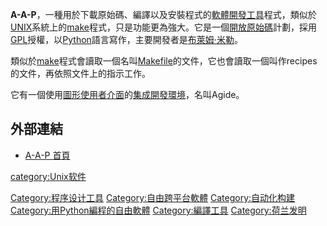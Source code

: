 {{noteTA|G1=IT}}
{{Infobox_Software |
  name = AAP |
  screenshot = |
  caption = |
  developer = [[布萊姆·米勒|布萊姆·米勒]] |
  latest_release_version = 1.091 |
  latest_release_date = {{Start date and age|2009|5|17}} |
  operating_system = [[Microsoft_Windows|Windows]], [[POSIX|POSIX]] |
  genre = [[軟體開發工具|軟體開發工具]] |
  license = [[GNU_GPL|GNU GPL]] |
  website = [http://www.a-a-p.org/ www.a-a-p.org] |
}}
'''A-A-P'''，一種用於下載原始碼、編譯以及安裝程式的[[軟體開發工具|軟體開發工具]]程式，類似於[[UNIX|UNIX]]系統上的[[make|make]]程式，只是功能更為強大。它是一個[[開放原始碼|開放原始碼]]計劃，採用[[GPL|GPL]]授權，以[[Python|Python]]語言寫作，主要開發者是[[布萊姆·米勒|布萊姆·米勒]]。

類似於[[make|make]]程式會讀取一個名叫[[Makefile|Makefile]]的文件，它也會讀取一個叫作recipes的文件，再依照文件上的指示工作。

它有一個使用[[圖形使用者介面|圖形使用者介面]]的[[集成開發環境|集成開發環境]]，名叫Agide。

==外部連結==
*[http://www.a-a-p.org/ A-A-P 首頁]{{Wayback|url=http://www.a-a-p.org/ |date=20040407152517 }}

{{軟件小作品}}

{{DEFAULTSORT:Aap}}

[[Category:程序设计工具|Category:程序设计工具]]
[[category:Unix软件|category:Unix软件]]
[[Category:自由跨平台軟體|Category:自由跨平台軟體]]
[[Category:自动化构建|Category:自动化构建]]
[[Category:用Python編程的自由軟體|Category:用Python編程的自由軟體]]
[[Category:編譯工具|Category:編譯工具]]
[[Category:荷兰发明|Category:荷兰发明]]